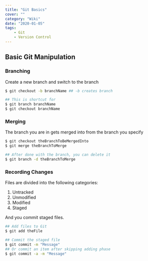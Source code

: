 ```yaml
---
title: "Git Basics"
cover: ""
category: "Wiki"
date: "2020-01-05"
tags:
    - Git
    - Version Control
---
```


## Basic Git Manipulation

### Branching

Create a new branch and switch to the branch

```bash
$ git checkout -b branchName ## -b creates branch

## This is shortcut for
$ git branch branchName
$ git checkout branchName
```



### Merging

The branch you are in gets merged into from the branch you specify

```bash
$ git checkout theBranchToBeMergedInto
$ git merge theBranchToMerge

## After done with the branch, you can delete it
$ git branch -d theBranchToMerge
```



### Recording Changes

Files are divided into the following categories:

1. Untracked
2. Unmodified
3. Modified
4. Staged



And you commit staged files.



```bash
## Add files to Git
$ git add theFile

## Commit the staged file
$ git commit -m "Message"
## Or commit an item after skipping adding phase
$ git commit -a -m "Message"
```

